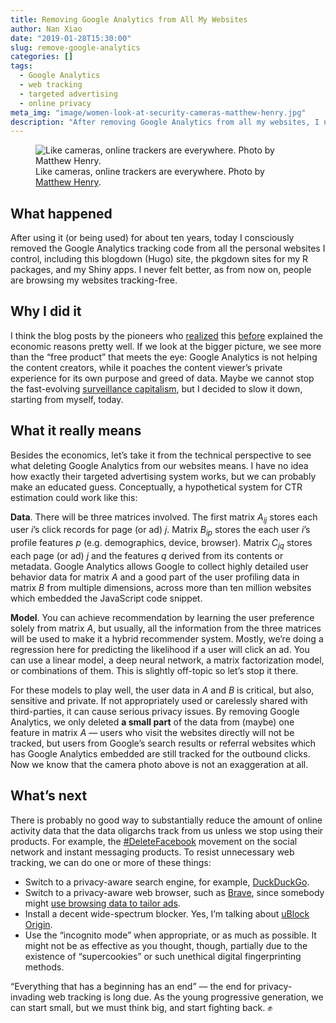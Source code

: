 ```yaml
---
title: Removing Google Analytics from All My Websites
author: Nan Xiao
date: "2019-01-28T15:30:00"
slug: remove-google-analytics
categories: []
tags:
  - Google Analytics
  - web tracking
  - targeted advertising
  - online privacy
meta_img: "image/women-look-at-security-cameras-matthew-henry.jpg"
description: "After removing Google Analytics from all my websites, I never felt better."
---
```


![Like cameras, online trackers are everywhere. Photo by [Matthew Henry](https://unsplash.com/photos/fPxOowbR6ls).](/image/women-look-at-security-cameras-matthew-henry.jpg)

## What happened

After using it (or being used) for about ten years, today I consciously removed the Google Analytics tracking code from all the personal websites I control, including this blogdown (Hugo) site, the pkgdown sites for my R packages, and my Shiny apps. I never felt better, as from now on, people are browsing my websites tracking-free.

## Why I did it

I think the blog posts by the pioneers who [realized](https://www.jessesquires.com/blog/2018/04/22/removing-google-analytics-too/) this [before](https://tristandenyer.com/why-i-removed-google-analytics-from-my-website/) explained the economic reasons pretty well. If we look at the bigger picture, we see more than the "free product" that meets the eye: Google Analytics is not helping the content creators, while it poaches the content viewer's private experience for its own purpose and greed of data. Maybe we cannot stop the fast-evolving [surveillance capitalism](https://en.wikipedia.org/wiki/Surveillance_capitalism), but I decided to slow it down, starting from myself, today.

## What it really means

Besides the economics, let's take it from the technical perspective to see what deleting Google Analytics from our websites means. I have no idea how exactly their targeted advertising system works, but we can probably make an educated guess. Conceptually, a hypothetical system for CTR estimation could work like this:

**Data**. There will be three matrices involved. The first matrix $A_{ij}$ stores each user $i$'s click records for page (or ad) $j$. Matrix $B_{ip}$ stores the each user $i$'s profile features $p$ (e.g. demographics, device, browser). Matrix $C_{jq}$ stores each page (or ad) $j$ and the features $q$ derived from its contents or metadata. Google Analytics allows Google to collect highly detailed user behavior data for matrix $A$ and a good part of the user profiling data in matrix $B$ from multiple dimensions, across more than ten million websites which embedded the JavaScript code snippet.

**Model**. You can achieve recommendation by learning the user preference solely from matrix $A$, but usually, all the information from the three matrices will be used to make it a hybrid recommender system. Mostly, we're doing a regression here for predicting the likelihood if a user will click an ad. You can use a linear model, a deep neural network, a matrix factorization model, or combinations of them. This is slightly off-topic so let's stop it there.

For these models to play well, the user data in $A$ and $B$ is critical, but also, sensitive and private. If not appropriately used or carelessly shared with third-parties, it can cause serious privacy issues. By removing Google Analytics, we only deleted **a small part** of the data from (maybe) one feature in matrix $A$ --- users who visit the websites directly will not be tracked, but users from Google's search results or referral websites which has Google Analytics embedded are still tracked for the outbound clicks. Now we know that the camera photo above is not an exaggeration at all.

## What's next

There is probably no good way to substantially reduce the amount of online activity data that the data oligarchs track from us unless we stop using their products. For example, the [#DeleteFacebook](https://twitter.com/brianacton/status/976231995846963201) movement on the social network and instant messaging products. To resist unnecessary web tracking, we can do one or more of these things:

- Switch to a privacy-aware search engine, for example, [DuckDuckGo](https://duckduckgo.com/).
- Switch to a privacy-aware web browser, such as [Brave](https://brave.com/), since somebody might [use browsing data to tailor ads](https://news.ycombinator.com/item?id=12112352).
- Install a decent wide-spectrum blocker. Yes, I'm talking about [uBlock Origin](https://github.com/gorhill/uBlock).
- Use the "incognito mode" when appropriate, or as much as possible. It might not be as effective as you thought, though, partially due to the existence of "supercookies" or such unethical digital fingerprinting methods.

"Everything that has a beginning has an end" --- the end for privacy-invading web tracking is long due. As the young progressive generation, we can start small, but we must think big, and start fighting back. ✊
